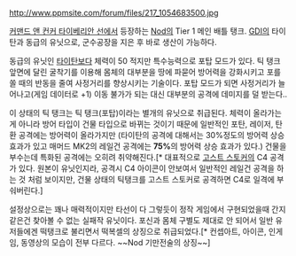 http://www.ppmsite.com/forum/files/217_1054683500.jpg

[[커맨드 앤 컨커 타이베리안 선]]에서 등장하는 [[Nod]]의 Tier 1 메인 배틀 탱크. [[GDI]]의 타이탄과 동급의 유닛으로, 군수공장을 지은 후 바로 생산이 가능하다.

동급의 유닛인 [[타이탄]]보다 체력이 50 적지만 특수능력으로 포탑 모드가 있다. 틱 탱크 앞면에 달린 굴착기를 이용해 몸체의 대부분을 땅에 파묻어 방어력을 강화시키고 포를 쏠 때의 반동을 줄여 사정거리를 향상시키는 기술이다. 포탑 모드가 되면 사정거리가 늘어나고(게임 데이터로 +1) 이동 불가가 되는 대신 대부분의 공격에 데미지를 덜 받는다..

이 상태의 틱 탱크는 틱 탱크(포탑)이라는 별개의 유닛으로 취급된다. 체력이 올라가는게 아니라 방어 타입이 건물 타입으로 바뀌는 것이기 때문에 일반적인 포탄, 레이저, 탄환 공격에는 방어력이 올라가지만 (타이탄의 공격에 대해서는 30%정도의 방어력 상승효과가 있고 매머드 MK2의 레일건 공격에는 '''75%'''의 방어력 상승 효과가 있다.) 건물을 부수는데 특화된 공격에는 오히려 취약해진다.[* 대표적으로 [[고스트 스토커]]의 C4 공격가 있다. 원본이 유닛인지라, 공격시 C4 아이콘이 안보여서 일반적인 레일건 공격을 하는 것 처럼 보이지만, 건물 상태의 틱탱크를 고스트 스토커로 공격하면 C4로 일격에 부숴버린다.]

설정상으로는 꽤나 매력적이지만 타선이 다 그렇듯이 정작 게임에서 구현되었을때 간지 같은건 찾아볼 수 없는 실패작 유닛이다. 포신과 몸체 구별도 제대로 안 되어서 일반 유저들에겐 떡탱크로 불리면서 떡복셀의 상징으로 취급되었다.[* 컨셉아트, 아이콘, 인게임, 동영상의 모습이 전부 다르다. ~~Nod 기만전술의 상징~~]


